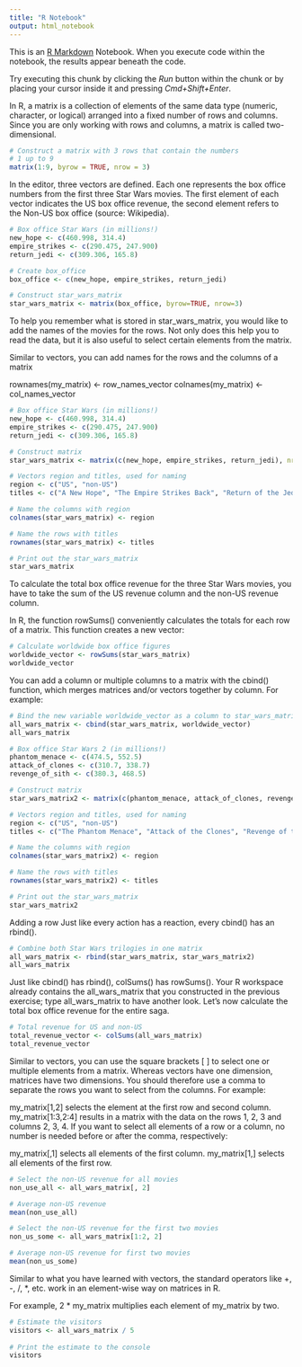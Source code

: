 ```yaml
---
title: "R Notebook"
output: html_notebook
---
```


This is an [R Markdown](http://rmarkdown.rstudio.com) Notebook. When you execute code within the notebook, the results appear beneath the code. 

Try executing this chunk by clicking the *Run* button within the chunk or by placing your cursor inside it and pressing *Cmd+Shift+Enter*. 

In R, a matrix is a collection of elements of the same data type (numeric, character, or logical) arranged into a fixed number of rows and columns. Since you are only working with rows and columns, a matrix is called two-dimensional.

```r
# Construct a matrix with 3 rows that contain the numbers
# 1 up to 9
matrix(1:9, byrow = TRUE, nrow = 3)
```



In the editor, three vectors are defined. Each one represents the box office numbers from the first three Star Wars movies. The first element of each vector indicates the US box office revenue, the second element refers to the Non-US box office (source: Wikipedia).

```r
# Box office Star Wars (in millions!)
new_hope <- c(460.998, 314.4)
empire_strikes <- c(290.475, 247.900)
return_jedi <- c(309.306, 165.8)

# Create box_office
box_office <- c(new_hope, empire_strikes, return_jedi)

# Construct star_wars_matrix
star_wars_matrix <- matrix(box_office, byrow=TRUE, nrow=3)
```

To help you remember what is stored in star_wars_matrix, you would like to add the names of the movies for the rows. Not only does this help you to read the data, but it is also useful to select certain elements from the matrix.

Similar to vectors, you can add names for the rows and the columns of a matrix

rownames(my_matrix) <- row_names_vector
colnames(my_matrix) <- col_names_vector

```r
# Box office Star Wars (in millions!)
new_hope <- c(460.998, 314.4)
empire_strikes <- c(290.475, 247.900)
return_jedi <- c(309.306, 165.8)

# Construct matrix
star_wars_matrix <- matrix(c(new_hope, empire_strikes, return_jedi), nrow = 3, byrow = TRUE)

# Vectors region and titles, used for naming
region <- c("US", "non-US")
titles <- c("A New Hope", "The Empire Strikes Back", "Return of the Jedi")

# Name the columns with region
colnames(star_wars_matrix) <- region

# Name the rows with titles
rownames(star_wars_matrix) <- titles

# Print out the star_wars_matrix
star_wars_matrix

```

To calculate the total box office revenue for the three Star Wars movies, you have to take the sum of the US revenue column and the non-US revenue column.

In R, the function rowSums() conveniently calculates the totals for each row of a matrix. This function creates a new vector:

```r
# Calculate worldwide box office figures
worldwide_vector <- rowSums(star_wars_matrix)
worldwide_vector
```

You can add a column or multiple columns to a matrix with the cbind() function, which merges matrices and/or vectors together by column. For example:

```r
# Bind the new variable worldwide_vector as a column to star_wars_matrix
all_wars_matrix <- cbind(star_wars_matrix, worldwide_vector)
all_wars_matrix
```

```r
# Box office Star Wars 2 (in millions!)
phantom_menace <- c(474.5, 552.5)
attack_of_clones <- c(310.7, 338.7)
revenge_of_sith <- c(380.3, 468.5)

# Construct matrix
star_wars_matrix2 <- matrix(c(phantom_menace, attack_of_clones, revenge_of_sith), nrow = 3, byrow = TRUE)

# Vectors region and titles, used for naming
region <- c("US", "non-US")
titles <- c("The Phantom Menace", "Attack of the Clones", "Revenge of the Sith")

# Name the columns with region
colnames(star_wars_matrix2) <- region

# Name the rows with titles
rownames(star_wars_matrix2) <- titles

# Print out the star_wars_matrix
star_wars_matrix2
```


Adding a row
Just like every action has a reaction, every cbind() has an rbind().

```r
# Combine both Star Wars trilogies in one matrix
all_wars_matrix <- rbind(star_wars_matrix, star_wars_matrix2)
all_wars_matrix
```

Just like cbind() has rbind(), colSums() has rowSums(). Your R workspace already contains the all_wars_matrix that you constructed in the previous exercise; type all_wars_matrix to have another look. Let's now calculate the total box office revenue for the entire saga.

```r
# Total revenue for US and non-US
total_revenue_vector <- colSums(all_wars_matrix)
total_revenue_vector
```

Similar to vectors, you can use the square brackets [ ] to select one or multiple elements from a matrix. Whereas vectors have one dimension, matrices have two dimensions. You should therefore use a comma to separate the rows you want to select from the columns. For example:

my_matrix[1,2] selects the element at the first row and second column.
my_matrix[1:3,2:4] results in a matrix with the data on the rows 1, 2, 3 and columns 2, 3, 4.
If you want to select all elements of a row or a column, no number is needed before or after the comma, respectively:

my_matrix[,1] selects all elements of the first column.
my_matrix[1,] selects all elements of the first row.

```r
# Select the non-US revenue for all movies
non_use_all <- all_wars_matrix[, 2]

# Average non-US revenue
mean(non_use_all)

# Select the non-US revenue for the first two movies
non_us_some <- all_wars_matrix[1:2, 2]

# Average non-US revenue for first two movies
mean(non_us_some)

```

Similar to what you have learned with vectors, the standard operators like +, -, /, *, etc. work in an element-wise way on matrices in R.

For example, 2 * my_matrix multiplies each element of my_matrix by two.

```r
# Estimate the visitors
visitors <- all_wars_matrix / 5
  
# Print the estimate to the console
visitors
```




